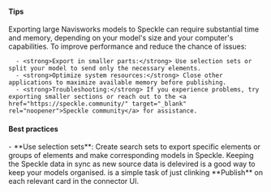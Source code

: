 #### Tips
<AccordionGroup>
  <Accordion title="Tips for exporting very large models">
    Exporting large Navisworks models to Speckle can require substantial time and memory, depending on your model's size and your computer's capabilities. To improve performance and reduce the chance of issues:

      - <strong>Export in smaller parts:</strong> Use selection sets or split your model to send only the necessary elements.
      - <strong>Optimize system resources:</strong> Close other applications to maximize available memory before publishing.
      - <strong>Troubleshooting:</strong> If you experience problems, try exporting smaller sections or reach out to the <a href="https://speckle.community/" target="_blank" rel="noopener">Speckle community</a> for assistance.
  </Accordion>
</AccordionGroup>

#### Best practices
<AccordionGroup>
  <Accordion title="Organising your model">
    - **Use selection sets**: Create search sets to export specific elements or 
      groups of elements and make corresponding models in Speckle. Keeping the 
      Speckle data in sync as new source data is delevired is a good way to keep 
      your models organised. is a simple task of just clinking **Publish** on 
      each relevant  card in the connector UI.
  </Accordion>
</AccordionGroup>
